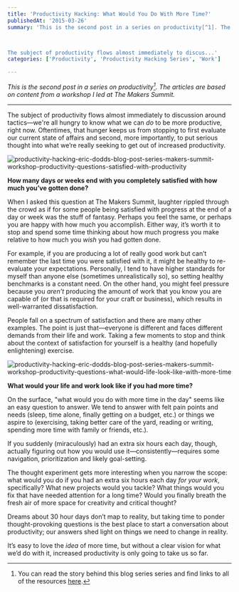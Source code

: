```yaml
---
title: 'Productivity Hacking: What Would You Do With More Time?'
publishedAt: '2015-03-26'
summary: 'This is the second post in a series on productivity[^1]. The articles are based on content from a workshop I led at The Makers Summit.



The subject of productivity flows almost immediately to discus...'
categories: ['Productivity', 'Productivity Hacking Series', 'Work']

---
```


*This is the second post in a series on productivity[^1]. The articles are based on content from a workshop I led at The Makers Summit.*

* * *

The subject of productivity flows almost immediately to discussion around tactics—we're all hungry to know what we can *do* to be more productive, right now. Oftentimes, that hunger keeps us from stopping to first evaluate our current state of affairs and second, more importantly, to put serious thought into what we’re really seeking to get out of increased productivity.

<Image src="/images/blog/productivity-hacking-what-would-you-do-with-more-time/9d5d4-productivity-hacking-eric-dodds-blog-post-series-makers-summit-workshop-productivity-questions-satisfied-with-productivity.jpg" alt="productivity-hacking-eric-dodds-blog-post-series-makers-summit-workshop-productivity-questions-satisfied-with-productivity" width={800} height={600} />

**How many days or weeks end with you completely satisfied with how much you’ve gotten done?**

When I asked this question at The Makers Summit, laughter rippled through the crowd as if for some people being satisfied with progress at the end of a day or week was the stuff of fantasy. Perhaps you feel the same, or perhaps you are happy with how much you accomplish. Either way, it’s worth it to stop and spend some time thinking about how much progress you make relative to how much you *wish* you had gotten done.

For example, if you are producing a lot of really good work but can’t remember the last time you were satisfied with it, it might be healthy to re-evaluate your expectations. Personally, I tend to have higher standards for myself than anyone else (sometimes unrealistically so), so setting healthy benchmarks is a constant need. On the other hand, you might feel pressure because you *aren’t* producing the amount of work that you know you are capable of (or that is required for your craft or business), which results in well-warranted dissatisfaction.

People fall on a spectrum of satisfaction and there are many other examples. The point is just that—everyone is different and faces different demands from their life and work. Taking a few moments to stop and think about the context of satisfaction for yourself is a healthy (and hopefully enlightening) exercise.

<Image src="/images/blog/productivity-hacking-what-would-you-do-with-more-time/ca93b-productivity-hacking-eric-dodds-blog-post-series-makers-summit-workshop-productivity-questions-what-would-life-look-like-with-more-time.jpg" alt="productivity-hacking-eric-dodds-blog-post-series-makers-summit-workshop-productivity-questions-what-would-life-look-like-with-more-time" width={800} height={600} />

**What would your life and work look like if you had more time?**

On the surface, "what would you do with more time in the day" seems like an easy question to answer. We tend to answer with felt pain points and needs (sleep, time alone, finally getting on a budget, etc.) or things we aspire to (exercising, taking better care of the yard, reading or writing, spending more time with family or friends, etc.).

If you suddenly (miraculously) had an extra six hours each day, though, actually figuring out how you would use it—consistently—requires some navigation, prioritization and likely goal-setting.

The thought experiment gets more interesting when you narrow the scope: what would you do if you had an extra six hours each day *for your work*, specifically? What new projects would you tackle? What things would you fix that have needed attention for a long time? Would you finally breath the fresh air of more space for creativity and critical thought?

Dreams about 30 hour days don’t map to reality, but taking time to ponder thought-provoking questions is the best place to start a conversation about productivity; our answers shed light on things we need to change in reality.

It’s easy to love the *idea* of more time, but without a clear vision for what we’d do with it, increased productivity is only going to take us so far.

[^1]: You can read the story behind this blog series series and find links to all of the resources [here](/blog/productivity-hacking-introduction).
